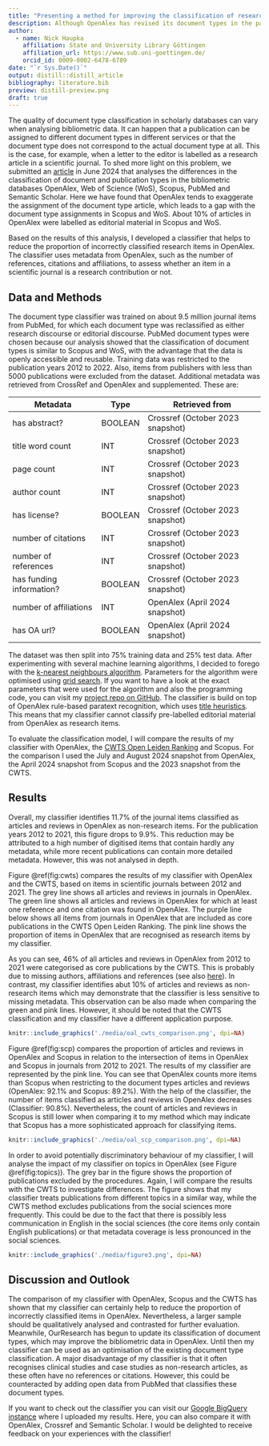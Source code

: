```yaml
---
title: "Presenting a method for improving the classification of research items in OpenAlex"
description: Although OpenAlex has revised its document types in the past, there is still room for improvement. In this blog post, I introduce a document type classifier that reduces the number of research items that is incorrectly classified as articles or reviews in OpenAlex. 
author:
  - name: Nick Haupka 
    affiliation: State and University Library Göttingen
    affiliation_url: https://www.sub.uni-goettingen.de/
    orcid_id: 0009-0002-6478-6789
date: "`r Sys.Date()`"
output: distill::distill_article
bibliography: literature.bib
preview: distill-preview.png
draft: true
---
```

The quality of document type classification in scholarly databases can vary when analysing bibliometric data. It can happen that a publication can be assigned to different document types in different services or that the document type does not correspond to the actual document type at all. This is the case, for example, when a letter to the editor is labelled as a research article in a scientific journal. To shed more light on this problem, we submitted an [article](https://arxiv.org/abs/2406.15154) in June 2024 that analyses the differences in the classification of document and publication types in the bibliometric databases OpenAlex, Web of Science (WoS), Scopus, PubMed and Semantic Scholar. Here we have found that OpenAlex tends to exaggerate the assignment of the document type article, which leads to a gap with the document type assignments in Scopus and WoS. About 10% of articles in OpenAlex were labelled as editorial material in Scopus and WoS. 

Based on the results of this analysis, I developed a classifier that helps to reduce the proportion of incorrectly classified research items in OpenAlex. The classifier uses metadata from OpenAlex, such as the number of references, citations and affiliations, to assess whether an item in a scientific journal is a research contribution or not. 

## Data and Methods
The document type classifier was trained on about 9.5 million journal items from PubMed, for which each document type was reclassified as either research discourse or editorial discourse. PubMed document types were chosen because our analysis showed that the classification of document types is similar to Scopus and WoS, with the advantage that the data is openly accessible and reusable. Training data was restricted to the publication years 2012 to 2022. Also, items from publishers with less than 5000 publications were excluded from the dataset. Additional metadata was retrieved from CrossRef and OpenAlex and supplemented. These are:

| Metadata                 | Type    | Retrieved from                   | 
| -------------------------| --------|----------------------------------|
| has abstract?            | BOOLEAN | Crossref (October 2023 snapshot) |
| title word count         | INT     | Crossref (October 2023 snapshot) |
| page count               | INT     | Crossref (October 2023 snapshot) |
| author count             | INT     | Crossref (October 2023 snapshot) |
| has license?             | BOOLEAN | Crossref (October 2023 snapshot) |
| number of citations      | INT     | Crossref (October 2023 snapshot) |
| number of references     | INT     | Crossref (October 2023 snapshot) |
| has funding information? | BOOLEAN | Crossref (October 2023 snapshot) |
| number of affiliations   | INT     | OpenAlex (April 2024 snapshot)   |
| has OA url?              | BOOLEAN | OpenAlex (April 2024 snapshot)   |

The dataset was then split into 75% training data and 25% test data. After experimenting with several machine learning algorithms, I decided to forego with the [k-nearest neighbours algorithm](https://en.wikipedia.org/wiki/K-nearest_neighbors_algorithm). Parameters for the algorithm were optimised using [grid search](https://en.wikipedia.org/wiki/Hyperparameter_optimization). If you want to have a look at the exact parameters that were used for the algorithm and also the programming code, you can visit my [project repo on GitHub](https://github.com/naustica/openalex_doctypes/tree/classifier/classifier). The classifier is build on top of OpenAlex rule-based paratext recognition, which uses [title heuristics](https://github.com/ourresearch/openalex-guts/blob/main/detective/work_type_detective.py). This means that my classifier cannot classify pre-labelled editorial material from OpenAlex as research items. 

To evaluate the classification model, I will compare the results of my classifier with OpenAlex, the [CWTS Open Leiden Ranking](https://open.leidenranking.com) and Scopus. For the comparison I used the July and August 2024 snapshot from OpenAlex, the April 2024 snapshot from Scopus and the 2023 snapshot from the CWTS.

## Results
Overall, my classifier identifies 11.7% of the journal items classified as articles and reviews in OpenAlex as non-research items. For the publication years 2012 to 2021, this figure drops to 9.9%. This reduction may be attributed to a high number of digitised items that contain hardly any metadata, while more recent publications can contain more detailed metadata. However, this was not analysed in depth.

Figure \@ref(fig:cwts) compares the results of my classifier with OpenAlex and the CWTS, based on items in scientific journals between 2012 and 2021. The grey line shows all articles and reviews in journals in OpenAlex. The green line shows all articles and reviews in OpenAlex for which at least one reference and one citation was found in OpenAlex. The purple line below shows all items from journals in OpenAlex that are included as core publications in the CWTS Open Leiden Ranking. The pink line shows the proportion of items in OpenAlex that are recognised as research items by my classifier. 

As you can see, 46% of all articles and reviews in OpenAlex from 2012 to 2021 were categorised as core publications by the CWTS. This is probably due to missing authors, affiliations and references (see also [here](https://zenodo.org/records/13879947)). In contrast, my classifier identifies abut 10% of articles and reviews as non-research items which may demonstrate that the classifier is less sensitive to missing metadata. This observation can be also made when comparing the green and pink lines. However, it should be noted that the CWTS classification and my classifier have a different application purpose.

```r
knitr::include_graphics('./media/oal_cwts_comparison.png', dpi=NA)
```

Figure \@ref(fig:scp) compares the proportion of articles and reviews in OpenAlex and Scopus in relation to the intersection of items in OpenAlex and Scopus in journals from 2012 to 2021. The results of my classifier are represented by the pink line. You can see that OpenAlex counts more items than Scopus when restricting to the document types articles and reviews (OpenAlex: 92.1% and Scopus: 89.2%). With the help of the classifier, the number of items classified as articles and reviews in OpenAlex decreases (Classifier: 90.8%). Nevertheless, the count of articles and reviews in Scopus is still lower when comparing it to my method which may indicate that Scopus has a more sophisticated approach for classifying items. 

```r
knitr::include_graphics('./media/oal_scp_comparison.png', dpi=NA)
```

In order to avoid potentially discriminatory behaviour of my classifier, I will analyse the impact of my classifier on topics in OpenAlex (see Figure \@ref(fig:topics)). The grey bar in the figure shows the proportion of publications excluded by the procedures. Again, I will compare the results with the CWTS to investigate differences. The figure shows that my classifier treats publications from different topics in a similar way, while the CWTS method excludes publications from the social sciences more frequently. This could be due to the fact that there is possibly less communication in English in the social sciences (the core items only contain English publications) or that metadata coverage is less pronounced in the social sciences. 

```r
knitr::include_graphics('./media/figure3.png', dpi=NA)
```

## Discussion and Outlook
The comparison of my classifier with OpenAlex, Scopus and the CWTS has shown that my classifier can certainly help to reduce the proportion of incorrectly classified items in OpenAlex. Nevertheless, a larger sample should be qualitatively analysed and contrasted for further evaluation. Meanwhile, OurResearch has begun to update its classification of document types, which may improve the bibliometric data in OpenAlex. Until then my classifier can be used as an optimisation of the existing document type classification. 
A major disadvantage of my classifier is that it often recognises clinical studies and case studies as non-research articles, as these often have no references or citations. However, this could be counteracted by adding open data from PubMed that classifies these document types. 

If you want to check out the classifier you can visit our [Google BigQuery instance]() where I uploaded my results. Here, you can also compare it with OpenAlex, Crossref and Semantic Scholar. I would be delighted to receive feedback on your experiences with the classifier! 
